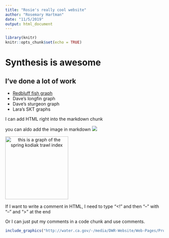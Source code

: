 ```yaml
---
title: "Rosie's really cool website"
author: "Rosemary Hartman"
date: "11/5/2019"
output: html_document
---
```


```r
library(knitr)
knitr::opts_chunk$set(echo = TRUE)
```

# Synthesis is awesome

## I've done a lot of work

- [Redbluff fish graph](Redbluff.html)
- Dave's longfin graph
- Dave's sturgeon graph
- Lara's SKT graphs

I can add HTML right into the markdown chunk

you can aldo add the image in markdown
![](skt_dsm_fig.png)

<style type="text/css">
.centerImage
{
 text-align:center;
 display:block;
}
</style>

<img src = "skt_dsm_fig.png" class = "centerImage" alt = "this is a graph of the spring kodiak trawl index" width = "200" />

If I want to write a comment in HTML, I need to type "<!" and then "--" with "--" and ">" at the end
<!--like this -->

Or I can just put my comments in a code chunk and use comments. 


```r
include_graphics("http://water.ca.gov/-/media/DWR-Website/Web-Pages/Programs/Environmental-Services/Interagency-Ecological-Program/Images/iep_logo4.jpg")
```

